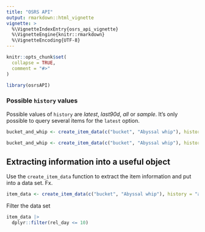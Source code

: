 ```yaml
---
title: "OSRS API"
output: rmarkdown::html_vignette
vignette: >
  %\VignetteIndexEntry{osrs_api_vignette}
  %\VignetteEngine{knitr::rmarkdown}
  %\VignetteEncoding{UTF-8}
---
```


```r
knitr::opts_chunk$set(
  collapse = TRUE,
  comment = "#>"
)
```

```r
library(osrsAPI)
```

### Possible `history` values

Possible values of `history` are *latest*, *last90d*, *all* or *sample*. It's only possible to query several items for the `latest` option.

```r
bucket_and_whip <- create_item_data(c("bucket", "Abyssal whip"), history = "all")

bucket_and_whip <- create_item_data(c("bucket", "Abyssal whip"), history = "latest")
```

## Extracting information into a useful object

Use the `create_item_data` function to extract the item information and put into a data set. Fx.

```r
item_data <- create_item_data(c("bucket", "Abyssal whip"), history = "all")
```

Filter the data set

```r
item_data |> 
  dplyr::filter(rel_day <= 10)
```
